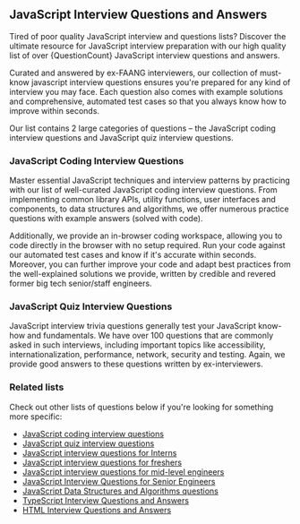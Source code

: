 
## JavaScript Interview Questions and Answers

Tired of poor quality JavaScript interview and questions lists? Discover the ultimate resource for JavaScript interview preparation with our high quality list of over {QuestionCount} JavaScript interview questions and answers.

Curated and answered by ex-FAANG interviewers, our collection of must-know javascript interview questions ensures you're prepared for any kind of interview you may face. Each question also comes with example solutions and comprehensive, automated test cases so that you always know how to improve within seconds.

Our list contains 2 large categories of questions – the JavaScript coding interview questions and JavaScript quiz interview questions.

### JavaScript Coding Interview Questions

Master essential JavaScript techniques and interview patterns by practicing with our list of well-curated JavaScript coding interview questions. From implementing common library APIs, utility functions, user interfaces and components, to data structures and algorithms, we offer numerous practice questions with example answers (solved with code).

Additionally, we provide an in-browser coding workspace, allowing you to code directly in the browser with no setup required. Run your code against our automated test cases and know if it's accurate within seconds. Moreover, you can further improve your code and adapt best practices from the well-explained solutions we provide, written by credible and revered former big tech senior/staff engineers.

### JavaScript Quiz Interview Questions

JavaScript interview trivia questions generally test your JavaScript know-how and fundamentals. We have over 100 questions that are commonly asked in such interviews, including important topics like accessibility, internationalization, performance, network, security and testing. Again, we provide good answers to these questions written by ex-interviewers.

### Related lists

Check out other lists of questions below if you're looking for something more specific:

- [JavaScript coding interview questions](/questions/javascript-coding-interview-questions)
- [JavaScript quiz interview questions](/questions/javascript-quiz-interview-questions)
- [JavaScript interview questions for Interns](/questions/javascript-interview-questions-interns)
- [JavaScript interview questions for freshers](/questions/javascript-interview-questions-freshers)
- [JavaScript interview questions for mid-level engineers](/questions/javascript-interview-questions-mid-level)
- [JavaScript Interview Questions for Senior Engineers](/questions/javascript-interview-questions-seniors)
- [JavaScript Data Structures and Algorithms questions](/questions/javascript-data-structures-algorithms)
- [TypeScript Interview Questions and Answers](/questions/typescript-interview-questions)
- [HTML Interview Questions and Answers](/questions/html-css-javascript-interview-questions)
